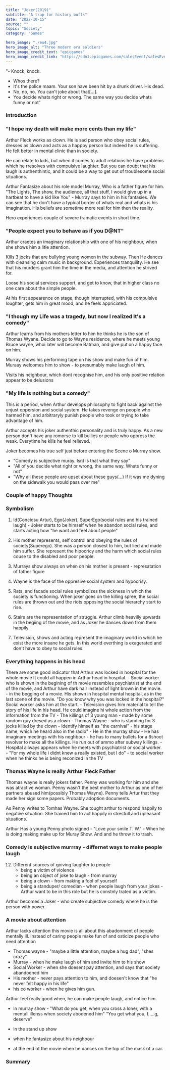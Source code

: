 ---
title: "Joker(2019)"
subtitle: "A trap for history buffs"
date: "2022-10-15"
source: ""
topic: "Society"
category: "Games" 

hero_image: "./eu4.jpg"
hero_image_alt: "Three modern era soldiers"
hero_image_credit_text: "epicgames"
hero_image_credit_link: "https://cdn1.epicgames.com/salesEvent/salesEvent/EGS_EuropaUniversalisIV_ParadoxDevelopmentStudioParadoxTinto_S3_2560x1440-aa3002ec221d43dcd7e49f5458e74766"
---

"- Knock, knock. 
 - Whos there?
 - It's the police maam. Your son have been hit by a drunk driver. His dead.
 - No, no, no. You can't joke about that[...].
 - You decide whats right or wrong. The same way you decide whats funny or not"


### Introduction


### "I hope my death will make more cents than my life"

Arthur Fleck works as clown. He is sad person who obey social rules, dresses as clown and acts as a happpy person but indeed he is suffering. He felt better in mental clinic than in society. 

He can relate to kids, but when it comes to adult relations he have problems which he rresolves with compulsive laughter. But you can doubt that his laugh is authenthintic, and It could be a way to get out of troublesome social situations. 

Arthur Fantasize about his role model Murray, Who is a father figure for him. "The Lights, The show, the audience, all that stuff, I would give up in a hartbeat to have a kid like You" - Murray says to him in his fantasies. We can see that he don't have a typical border of whats real and whats is his imagination. His beliefs are sometime more real for him then the reality.

Hero experiences couple of severe tramatic events in short time.


### "People expect you to behave as if you D@NT"

Arthur craetes an imaginary relationship with one of his neighbour, when she shows him a litle attention.

Kills 3 jocks that are bullying young women in the subway. Then He dances with cleansing calm music in background. Experiences tranquility. He see that his murders grant him the time in the media, and attention he strived for.

Loose his social services support, and get to know, that in higher class no one care about the simple people.

At his first appearence on stage, though interrupted, with his compulsive loughter, gets him in great mood, and he feels appriciated.


### "I though my Life was a tragedy, but now I realized It's a comedy"

Arthur learns from his mothers letter to him he thinks he is the son of Thomas Wyane. Decide to go to Wayne residence, where he meets young Bruce wayne, whoi later will become Batman, and give put on a happy face on him.

Murray shows his performing tape on his show and make fun of him. Muraay welcomes him to show - to presumably make laugh of him.

Visits his neighbour, which dont recognise him, and his only positive relation appear to be delusions

### "My life is nothing but a comedy"

This is a period, when Arthur develops philosophy to fight back against the unjust oppersion and social system. He takes revenge on people who harmed him, and arbitraryly punish people who took or trying to take advantage of him.

Arthur accepts his joker authenthic personality and is truly happy. As a new person don't have any romorse to kill bullies or people who oppress the weak. Everytime he kills he feel relieved.

Joker becomes his true self just before entering the Scene o Murray show.

- "Comedy is subjective muray. Isnt is that what they say"
- "All of you decide what right or wrong, the same way. Whats funny or not"
- "Why all these people are upset about these guys(...) If it was me dyning on the sidewalk you would pass over me"


### Couple of happy Thoughts

### Symbolism

1. Id(Conciosu Artur), Ego(Joker), SuperEgo(social rules and his trained laugh) - Joker starts to be himself when he abandon social rules, and starts acting how "he want and feel about people"

2. His mother represents, self control and obeying the rules of society(Superego). She was a person closest to him, but lied and made him suffer. She represent the hipocricy and the harm which social rules couse to the disabled and poor people.

3. Murrays show always on when on his mother is present - represatation of father figure

4. Wayne is the face of the oppresive social system and hypocrisy.

5. Rats, and facade social rules symbolizes the sickness in which the society is functioning. When joker goes on the killing spree, the social rules are thrown out and the riots opposing the social hierarchy start to rise.

6. Stairs are the representation of struggle. Arthur climb heavilly upwards in the begiing of the movie, and as Joker he dances down from them happily.

7. Television, shows and acting represent the imaginary world in which he exist the more insane he gets. In this world everthing is exagerated and don't have to obey to social rules.

### Everything happens in his head

There are some good indicator that Arthur was locked in hospital for the whole movie
It could all happen in Arthur head in hospital.
    - Social worker who is shown in the begining of th movie resembles psychiatrist at the end of the movie, and Arthur have dark hair instead of light brown in the movie.
    - in the begging of a movie.  His shown in hospital mental hospital, as in the last scene of the movie. "Do you know why you was locked in the hospital?" Social worker asks him at the start.
    - Television gives him material to tell the story of his life in his head. He could imagine hi whole action from the information from the TV
        - The killings of 3 young man - made by some random guy dresed as a clown
        - Thomas Wayne - who is standing for 3 jocks killed by the clown 
        - Identify himself as "the carnival" - his stage name, which he heard also in the radio"
        - He in the murray show
    - He has imaginary meetings with his neghbour 
    - he has to many bullets for a 6shoot revolver to make all the killings. He run out of ammo after subway killings.
    - Hospital allways appears when he meets with psychiatrist or social worker.
    - "For my whole life i didnt knew a really existed, but I do" - to social worker when he thinks he is being reconized in the TV

### Thomas Wayne is really Arthur Fleck Father

Thomas wayne is really jokers father. Penny was working for him and she was atractive woman. Penny wasn't the best mother to Arthur as one of her partners abused him(possibly Thomas Wayne). Penny tells Artur that they made her sign some papers. Probably adoption documents.
 
As Penny writes to Tomhas Wayne. She tought arthur to respond happily to negative situation. She trained him to act happily in stresfull and upleasant situations.

Arthur Has a young Penny photo signed - "Love your smile T. W." - When he is doing making make up for Muray Show. And and he throw it to trash.


### Comedy is subjective murrray - differnet ways to make people laugh

12. Different sources of goiving laughter to people
    - being a victim of violence
    - being an object of joke to laugh - from murray
    - being a clown - from making a fool of yourself
    - being a standuper/ comedian - when people laugh from your jokes - Arthur want to be in this role but he is constnly trated as a victim.

Arthur becomes a Joker - who create subjective comedy where he is the person with power.

### A movie about attention

Arthur lacks attention this movie is all about this abadonment of people mentally ill. Instead of caring people make fun of and osticize people who need attention
- Thomas wayne - "maybe a little attention, maybe a hug dad", "shes crazy"
- Murray - when he make laugh of him and invite him to his show
- Social Worker - when she doesent pay attention, and says that society abandoened him
- His mother - never pays attention to him, and doesen't know that "he never felt happy in his life"
- his co worker - when he gives him gun.

Arthur feel really good when, he can make people laugh, and notice him.
- In murray show - "What do you get, when you cross a loner, with a mentall illenss when society abodened him" "You get what you, f.....g, deserve"

- In the stand up show
- when he fantasize about his neighbour
- at the end of the movie when he dances on the top of the mask of a car.


### Summary